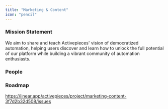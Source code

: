 ```yaml
---
title: "Marketing & Content"
icon: "pencil"
---
```


### Mission Statement

We aim to share and teach Activepieces' vision of democratized automation, helping users discover and learn how to unlock the full potential of our platform while building a vibrant community of automation enthusiasts.

### People

<CardGroup col={3}>
<Snippet file="profile/ash.mdx" />
<Snippet file="profile/kareem.mdx" />
<Snippet file="profile/ginika.mdx" />
<Snippet file="profile/sanad.mdx" />
</CardGroup>

### Roadmap

https://linear.app/activepieces/project/marketing-content-3f7d2b32d508/issues
